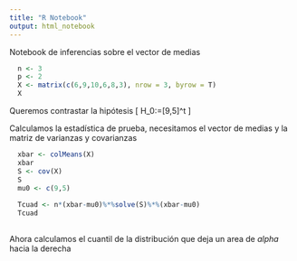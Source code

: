 ```yaml
---
title: "R Notebook"
output: html_notebook
---
```


Notebook de inferencias sobre el vector de medias



```r
  n <- 3
  p <- 2
  X <- matrix(c(6,9,10,6,8,3), nrow = 3, byrow = T)
  X
```

Queremos contrastar la hipótesis 
\[
H_0:\boldsymbol{\mu}=[9,5]^t
\]

Calculamos la estadística de prueba, necesitamos el vector de medias y la matriz de varianzas y covarianzas
```r
  xbar <- colMeans(X)
  xbar
  S <- cov(X)
  S
  mu0 <- c(9,5)
  
  Tcuad <- n*(xbar-mu0)%*%solve(S)%*%(xbar-mu0)
  Tcuad
  
```

Ahora calculamos el cuantil de la distribución que deja un area de $alpha$ hacia la derecha



